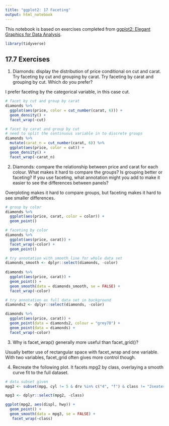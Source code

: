```yaml
---
title: "ggplot2: 17 Faceting"
output: html_notebook
---
```


This notebook is based on exercises completed from [ggplot2: Elegant Graphics for Data Analysis](https://ggplot2-book.org/index.html). 

```r
library(tidyverse)

```

## 17.7 Exercises

1. Diamonds: display the distribution of price conditional on cut and carat. Try faceting by cut and grouping by carat. Try faceting by carat and grouping by cut. Which do you prefer?

I prefer faceting by the categorical variable, in this case cut.

```r

# facet by cut and group by carat
diamonds %>%
  ggplot(aes(price, color = cut_number(carat, 6))) +
  geom_density() +
  facet_wrap(~cut)

# facet by carat and group by cut
# need to split the continuous variable in to discrete groups
diamonds %>%
  mutate(carat_n = cut_number(carat, 6)) %>%
  ggplot(aes(price, color = cut)) +
  geom_density() +
  facet_wrap(~carat_n)

```


2. Diamonds: compare the relationship between price and carat for each colour. What makes it hard to compare the groups? Is grouping better or faceting? If you use faceting, what annotation might you add to make it easier to see the differences between panels?

Overploting makes it hard to compare groups, but faceting makes it hard to see smaller differences.

```r

# group by color
diamonds %>%
  ggplot(aes(price, carat, color = color)) +
  geom_point()

# faceting by color
diamonds %>%
  ggplot(aes(price, carat)) +
  facet_wrap(~color) +
  geom_point()

# try annotation with smooth line for whole data set
diamonds_smooth <- dplyr::select(diamonds, -color)
  
diamonds %>%
  ggplot(aes(price, carat)) +
  geom_point() +
  geom_smooth(data = diamonds_smooth, se = FALSE) +
  facet_wrap(~color)

# try annotation as full data set in background
diamonds2 <- dplyr::select(diamonds, -color)

diamonds %>%
  ggplot(aes(price, carat)) +
  geom_point(data = diamonds2, colour = "grey70") +
  geom_point(data = diamonds) +
  facet_wrap(~color)

```


3. Why is facet_wrap() generally more useful than facet_grid()?

Usually better use of rectangular space with facet_wrap and one variable. With two variables, facet_grid often gives more control though.

4. Recreate the following plot. It facets mpg2 by class, overlaying a smooth curve fit to the full dataset.

```r

# data subset given
mpg2 <- subset(mpg, cyl != 5 & drv %in% c("4", "f") & class != "2seater")

mpg3 <- dplyr::select(mpg2, -class)

ggplot(mpg2, aes(displ, hwy)) +
  geom_point() +
  geom_smooth(data = mpg3, se = FALSE) +
   facet_wrap(~class)

```

